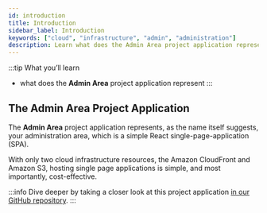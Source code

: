 ```yaml
---
id: introduction
title: Introduction
sidebar_label: Introduction
keywords: ["cloud", "infrastructure", "admin", "administration"]
description: Learn what does the Admin Area project application represent.
---
```


:::tip What you’ll learn
- what does the **Admin Area** project application represent
:::

## The Admin Area Project Application

The **Admin Area** project application represents, as the name itself suggests, your administration area, which is a simple React single-page-application (SPA).

With only two cloud infrastructure resources, the Amazon CloudFront and Amazon S3, hosting single page applications is simple, and most importantly, cost-effective.

:::info
Dive deeper by taking a closer look at this project application [in our GitHub repository](https://github.com/webiny/webiny-js/tree/v5/packages/cwp-template-aws/template/api).
:::

